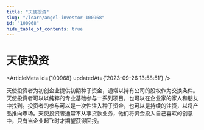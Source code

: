```yaml
---
title: "天使投资"
slug: "/learn/angel-investor-100968"
id: "100968"
hide_table_of_contents: true
---
```



# 天使投资

<ArticleMeta id={100968} updatedAt={'2023-09-26 13:58:51'} />
<div className='border-solid border-b border-t-0 my-4 border-[var(--ifm-color-gray-300)]' />

天使投资者为初创企业提供初期种子资金，通常以持有公司的股权作为交换条件。天使投资者可以以纯粹的专业基础参与一系列项目，也可以在企业家的家人和朋友中找到。投资者的参与可以是一次性注入种子资金，也可以是持续的注资，以将产品推向市场。天使投资者通常不从事贷款业务，他们将资金投入自己喜欢的创意中，只有当企业起飞时才期望获得回报。
